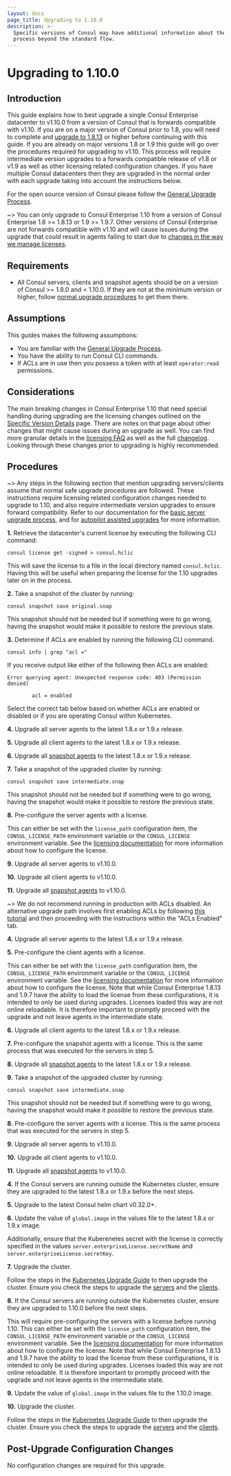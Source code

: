 ```yaml
---
layout: docs
page_title: Upgrading to 1.10.0
description: >-
  Specific versions of Consul may have additional information about the upgrade
  process beyond the standard flow.
---
```


# Upgrading to 1.10.0

<EnterpriseAlert />

## Introduction

This guide explains how to best upgrade a single Consul Enterprise datacenter to v1.10.0
from a version of Consul that is forwards compatible with v1.10. If you are on a major 
version of Consul prior to 1.8, you will need to complete and [upgrade to 1.8.13](/docs/upgrading/instructions) 
or higher before continuing with this guide. If you are already on major versions 1.8 or 1.9
this guide will go over the procedures required for upgrading to v1.10. This process
will require intermediate version upgrades to a forwards compatible release of v1.8 or v1.9
as well as other licensing related configuration changes. If you have multiple Consul datacenters
then they are upgraded in the normal order with each upgrade taking into account the instructions below.

For the open source version of Consul please follow the 
[General Upgrade Process](/docs/upgrading/instructions/general-process).

~> You can only upgrade to Consul Enterprise 1.10 from a version of Consul Enterprise 
1.8 >= 1.8.13 or 1.9 >= 1.9.7. Other versions of Consul Enterprise are not forwards
compatible with v1.10 and will cause issues during the upgrade that could result in
agents failing to start due to [changes in the way we manage licenses](/docs/enterprise/license/faq).

## Requirements

- All Consul servers, clients and snapshot agents should be on a version of Consul >= 1.8.0 and < 1.10.0. If
  they are not at the minimum version or higher, follow [normal upgrade procedures](/docs/upgrading) to get them there.

## Assumptions

This guides makes the following assumptions:

- You are familiar with the [General Upgrade Process](/docs/upgrading/instructions/general-process).
- You have the ability to run Consul CLI commands. 
- If ACLs are in use then you possess a token with at least `operator:read` permissions.

## Considerations

The main breaking changes in Consul Enterprise 1.10 that need special handling during upgrading are
the licensing changes outlined on the [Specific Version Details](/docs/upgrading/upgrade-specific#consul-1-10-0)
page. There are notes on that page about other changes that might cause issues during an upgrade as well.
You can find more granular details in the [licensing FAQ](/docs/enterprise/license/faq) as well as the full 
[changelog](https://github.com/hashicorp/consul/blob/master/CHANGELOG.md#1100-june-22-2021).
Looking through these changes prior to upgrading is highly recommended.

## Procedures

~> Any steps in the following section that mention upgrading servers/clients assume that normal safe upgrade 
procedures are followed. These instructions require licensing related configuration changes
needed to upgrade to 1.10, and also require intermediate version upgrades to ensure forward compatibility. 
Refer to our documentation for the [basic server upgrade process](/docs/upgrading/instructions/general-process), 
and for [autopilot assisted upgrades](https://learn.hashicorp.com/tutorials/consul/upgrade-automation)
for more information.

**1.** Retrieve the datacenter's current license by executing the following CLI command:

```shell
consul license get -signed > consul.hclic
```

  This will save the license to a file in the local directory named `consul.hclic`. Having this 
  will be useful when preparing the license for the 1.10 upgrades later on in the process.

**2.** Take a snapshot of the cluster by running:

```shell
consul snapshot save original.snap
```

  This snapshot should not be needed but if something were to go wrong, having
  the snapshot would make it possible to restore the previous state.

**3.** Determine if ACLs are enabled by running the following CLI command.

```shell
consul info | grep "acl ="
````

  If you receive output like either of the following then ACLs are enabled:

```text
Error querying agent: Unexpected response code: 403 (Permission denied)
```

```text
        acl = enabled

```

  Select the correct tab below based on whether ACLs are enabled or disabled or if you
  are operating Consul within Kubernetes.

<Tabs>
<Tab heading="ACLs Enabled">

**4.** Upgrade all server agents to the latest 1.8.x or 1.9.x release.

**5.** Upgrade all client agents to the latest 1.8.x or 1.9.x release.

**6.** Upgrade all [snapshot agents](/docs/commands/snapshot/agent) to the latest 1.8.x or 1.9.x release.

**7.** Take a snapshot of the upgraded cluster by running:

```shell
consul snapshot save intermediate.snap
```

  This snapshot should not be needed but if something were to go wrong, having
  the snapshot would make it possible to restore the previous state.

**8.** Pre-configure the server agents with a license.

  This can either be set with the `license_path` configuration item, the 
  `CONSUL_LICENSE_PATH` environment variable or the `CONSUL_LICENSE` 
  environment variable. See the [licensing documentation](/docs/enterprise/license/overview) 
  for more information about how to configure the license.

**9.** Upgrade all server agents to v1.10.0.

**10.** Upgrade all client agents to v1.10.0.

**11.** Upgrade all [snapshot agents](/docs/commands/snapshot/agent) to v1.10.0.

</Tab>
<Tab heading="ACLs Disabled">

~> We do not recommend running in production with ACLs disabled. An alternative upgrade
  path involves first enabling ACLs by following [this tutorial](https://learn.hashicorp.com/tutorials/consul/access-control-setup-production)
  and then proceeding with the instructions within the "ACLs Enabled" tab.

**4.** Upgrade all server agents to the latest 1.8.x or 1.9.x release.

**5.** Pre-configure the client agents with a license.

  This can either be set with the `license_path` configuration item, the 
  `CONSUL_LICENSE_PATH` environment variable or the `CONSUL_LICENSE` 
  environment variable. See the [licensing documentation](/docs/enterprise/license/overview) 
  for more information about how to configure the license. Note that while
  Consul Enterprise 1.8.13 and 1.9.7 have the ability to load the license
  from these configurations, it is intended to only be used during upgrades.
  Licenses loaded this way are not online reloadable. It is therefore important
  to promptly proceed with the upgrade and not leave agents in the intermediate state.

**6.** Upgrade all client agents to the latest 1.8.x or 1.9.x release.

**7.** Pre-configure the snapshot agents with a license. This is the same process that
  was executed for the servers in step 5.

**8.** Upgrade all [snapshot agents](/docs/commands/snapshot/agent) to the latest 1.8.x or 1.9.x release.

**9.** Take a snapshot of the upgraded cluster by running:

```shell
consul snapshot save intermediate.snap
```

  This snapshot should not be needed but if something were to go wrong, having
  the snapshot would make it possible to restore the previous state.

**8.** Pre-configure the server agents with a license. This is the same process that
  was executed for the servers in step 5.

**9.** Upgrade all server agents to v1.10.0.

**10.** Upgrade all client agents to v1.10.0.

**11.** Upgrade all [snapshot agents](/docs/commands/snapshot/agent) to v1.10.0.

</Tab>
<Tab heading="Kubernetes">

**4.** If the Consul servers are running outside the Kubernetes cluster, ensure they are upgraded
to the latest 1.8.x or 1.9.x before the next steps.

**5.** Upgrade to the latest Consul helm chart v0.32.0+.

**6.** Update the value of `global.image` in the values file to the latest 1.8.x or 1.9.x image.

  Additionally, ensure that the Kuberenetes secret with the license is correctly specified in the
  values `server.enterpriseLicense.secretName` and `server.enterpriseLicense.secretKey`.

**7.** Upgrade the cluster.

  Follow the steps in the [Kubernetes Upgrade Guide](/docs/k8s/upgrade#upgrade-consul-on-kubernetes)
  to then upgrade the cluster. Ensure you check the steps to upgrade the [servers](/docs/k8s/upgrade#upgrading-consul-servers)
  and the [clients](/docs/k8s/upgrade#upgrading-consul-clients).

**8.** If the Consul servers are running outside the Kubernetes cluster, ensure they are upgraded
  to 1.10.0 before the next steps. 
  
  This will require pre-configuring the servers with a license
  before running 1.10. This can either be set with the `license_path` configuration item, the 
  `CONSUL_LICENSE_PATH` environment variable or the `CONSUL_LICENSE` 
  environment variable. See the [licensing documentation](/docs/enterprise/license/overview) 
  for more information about how to configure the license. Note that while
  Consul Enterprise 1.8.13 and 1.9.7 have the ability to load the license
  from these configurations, it is intended to only be used during upgrades.
  Licenses loaded this way are not online reloadable. It is therefore important
  to promptly proceed with the upgrade and not leave agents in the intermediate state.

**9.** Update the value of `global.image` in the values file to the 1.10.0 image.

**10.** Upgrade the cluster.

  Follow the steps in the [Kubernetes Upgrade Guide](/docs/k8s/upgrade#upgrade-consul-on-kubernetes)
  to then upgrade the cluster. Ensure you check the steps to upgrade the [servers](/docs/k8s/upgrade#upgrading-consul-servers)
  and the [clients](/docs/k8s/upgrade#upgrading-consul-clients).

</Tab>
</Tabs>

## Post-Upgrade Configuration Changes

No configuration changes are required for this upgrade.
